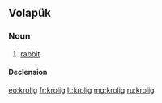 ==Volapük==

===Noun===
{{vo-noun}}

# [[rabbit]]

====Declension====
{{vo-decl-noun}}

[[eo:krolig]]
[[fr:krolig]]
[[lt:krolig]]
[[mg:krolig]]
[[ru:krolig]]